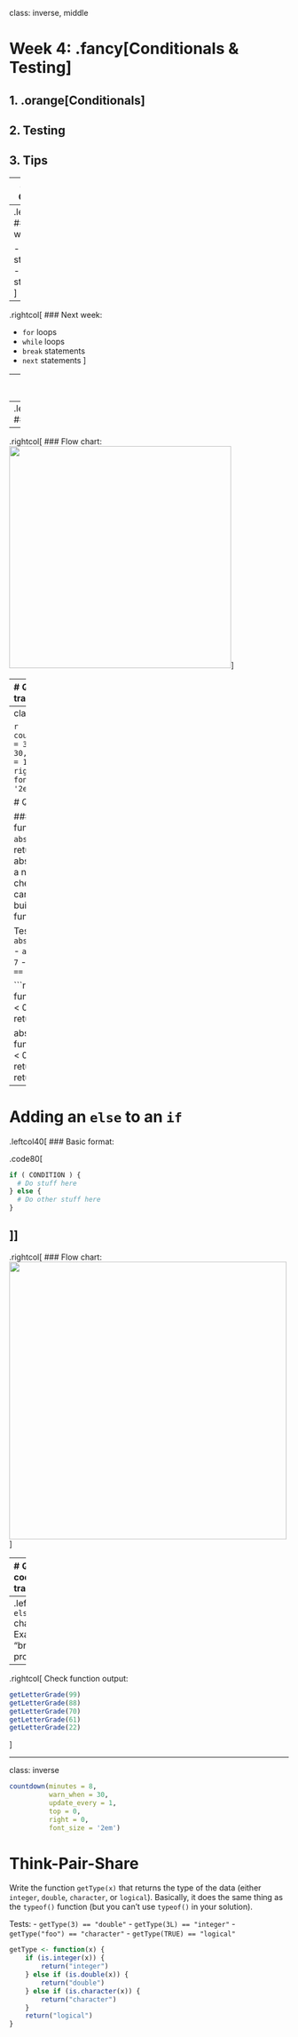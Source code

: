 
class: inverse, middle

# Week 4: .fancy[Conditionals & Testing]

## 1. .orange[Conditionals]
## 2. Testing
## 3. Tips

---
# "Flow Control"

### Code that alters the otherwise linear flow of operations in a program.

--
.leftcol[
### This week:

- `if` statements
- `else` statements
]
--
.rightcol[
### Next week:

- `for` loops
- `while` loops
- `break` statements
- `next` statements
]

---
# The `if` statement

--
.leftcol40[.code90[
### Basic format
```r
if ( CONDITION ) {
    # Do stuff here
}
```
]]
--
.rightcol[
### Flow chart:
<img src="images/condition_if.png" width="400">
]

---
# Quick code tracing

.leftcol[.code80[
Cosider this function:
```r
f <- function(x) {
    cat("A")
    if (x == 0) {
        cat("B")
        cat("C")
    }
    cat("D")
}
```
]]
.rightcol[.code80[
What will this print?
```r
f(1)
f(0)
```
]]

---
class: inverse

```r
countdown(minutes = 3,
          warn_when = 30,
          update_every = 1,
          top = 0,
          right = 0,
          font_size = '2em')
```

# Quick practice

### Write the function `absValue(n)` that returns the absolute value of a number (and no cheating - you can't use the built-in `abs()` function!)

Tests:
- `absValue(7) == 7`
- `absValue(-7) == 7`
- `absValue(0) == 0`

```r
absValue <- function(n) {
    if (n < 0) {
        n <- -1*n
    }
    return(n)
}

absValue <- function(n) {
    if (n < 0) {
        return(-1*n)
    }
    return(n)
}
```

---
# Adding an `else` to an `if`

.leftcol40[
### Basic format:

.code80[
```r
if ( CONDITION ) {
  # Do stuff here
} else {
  # Do other stuff here
}
```
]]
--
.rightcol[
### Flow chart:
<img src="images/condition_if_else.png" width="500">
]

---
# Quick code tracing

.leftcol[.code70[
Consider this code:
```r
f <- function(x) {
    cat("A")
    if (x == 0) {
        cat("B")
        cat("C")
    } else {
        cat("D")
        if (x == 1) {
            cat("E")
        } else {
            cat("F")
        }
    }
    cat("G")
}
```
]]
.rightcol[.code80[
What will this print?
```r
f(0)
f(1)
f(2)
```
]]

---
.leftcol[
# `else if` chains
Example - "bracketing" problems:
```r
getLetterGrade <- function(score) {
    if (score >= 90) {
        grade = "A"
    } else if (score >= 80) {
        grade = "B"
    } else if (score >= 70) {
        grade = "C"
    } else if (score >= 60) {
        grade = "D"
    } else {
        grade = "F"
    }
    return(grade)
}
```
]
--
.rightcol[
Check function output:
```r
getLetterGrade(99)
getLetterGrade(88)
getLetterGrade(70)
getLetterGrade(61)
getLetterGrade(22)
```
]

---
class: inverse

```r
countdown(minutes = 8,
          warn_when = 30,
          update_every = 1,
          top = 0,
          right = 0,
          font_size = '2em')
```

# Think-Pair-Share

Write the function `getType(x)` that returns the type of the data (either `integer`, `double`, `character`, or `logical`). Basically, it does the same thing as the `typeof()` function (but you can't use `typeof()` in your solution).

Tests:
- `getType(3) == "double"`
- `getType(3L) == "integer"`
- `getType("foo") == "character"`
- `getType(TRUE) == "logical"`

```r
getType <- function(x) {
    if (is.integer(x)) {
        return("integer")
    } else if (is.double(x)) {
        return("double")
    } else if (is.character(x)) {
        return("character")
    }
    return("logical")
}
```
